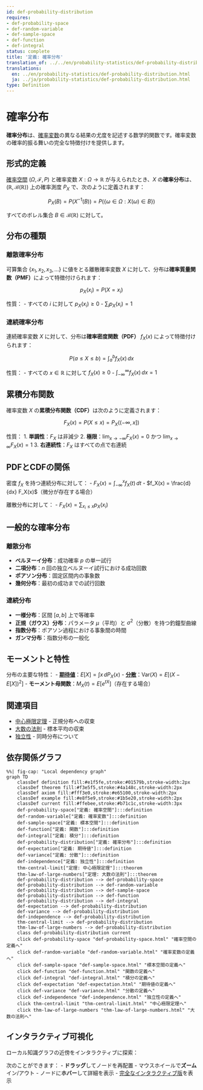 ```yaml
---
id: def-probability-distribution
requires:
- def-probability-space
- def-random-variable
- def-sample-space
- def-function
- def-integral
status: complete
title: '定義: 確率分布'
translation_of: ../../en/probability-statistics/def-probability-distribution.qmd
translations:
  en: ../en/probability-statistics/def-probability-distribution.html
  ja: ../ja/probability-statistics/def-probability-distribution.html
type: Definition
---
```


# 確率分布 {#def-probability-distribution}

**確率分布**は、[確率変数](def-random-variable.qmd)の異なる結果の尤度を記述する数学的関数です。確率変数の確率的振る舞いの完全な特徴付けを提供します。

## 形式的定義

[確率空間](def-probability-space.qmd) $(\Omega, \mathcal{F}, P)$ と確率変数 $X: \Omega \to \mathbb{R}$ が与えられたとき、$X$ の**確率分布**は、$(\mathbb{R}, \mathcal{B}(\mathbb{R}))$ 上の確率測度 $P_X$ で、次のように定義されます：

$$P_X(B) = P(X^{-1}(B)) = P(\{\omega \in \Omega : X(\omega) \in B\})$$

すべてのボレル集合 $B \in \mathcal{B}(\mathbb{R})$ に対して。

## 分布の種類

### 離散確率分布

可算集合 $\{x_1, x_2, x_3, \ldots\}$ に値をとる離散確率変数 $X$ に対して、分布は**確率質量関数（PMF）**によって特徴付けられます：

$$p_X(x_i) = P(X = x_i)$$

性質：
- すべての $i$ に対して $p_X(x_i) \geq 0$
- $\sum_{i} p_X(x_i) = 1$

### 連続確率分布

連続確率変数 $X$ に対して、分布は**確率密度関数（PDF）** $f_X(x)$ によって特徴付けられます：

$$P(a \leq X \leq b) = \int_a^b f_X(x) \, dx$$

性質：
- すべての $x \in \mathbb{R}$ に対して $f_X(x) \geq 0$
- $\int_{-\infty}^{\infty} f_X(x) \, dx = 1$

## 累積分布関数

確率変数 $X$ の**累積分布関数（CDF）**は次のように定義されます：

$$F_X(x) = P(X \leq x) = P_X((-\infty, x])$$

性質：
1. **単調性**：$F_X$ は非減少
2. **極限**：$\lim_{x \to -\infty} F_X(x) = 0$ かつ $\lim_{x \to \infty} F_X(x) = 1$
3. **右連続性**：$F_X$ はすべての点で右連続

## PDFとCDFの関係

密度 $f_X$ を持つ連続分布に対して：
- $F_X(x) = \int_{-\infty}^x f_X(t) \, dt$
- $f_X(x) = \frac{d}{dx} F_X(x)$（微分が存在する場合）

離散分布に対して：
- $F_X(x) = \sum_{x_i \leq x} p_X(x_i)$

## 一般的な確率分布

### 離散分布
- **ベルヌーイ分布**：成功確率 $p$ の単一試行
- **二項分布**：$n$ 回の独立ベルヌーイ試行における成功回数
- **ポアソン分布**：固定区間内の事象数
- **幾何分布**：最初の成功までの試行回数

### 連続分布
- **一様分布**：区間 $[a, b]$ 上で等確率
- **正規（ガウス）分布**：パラメータ $\mu$（平均）と $\sigma^2$（分散）を持つ釣鐘型曲線
- **指数分布**：ポアソン過程における事象間の時間
- **ガンマ分布**：指数分布の一般化

## モーメントと特性

分布の主要な特性：
- **[期待値](def-expectation.qmd)**：$E[X] = \int x \, dP_X(x)$
- **[分散](def-variance.qmd)**：$\text{Var}(X) = E[(X - E[X])^2]$
- **モーメント母関数**：$M_X(t) = E[e^{tX}]$（存在する場合）

## 関連項目
- [中心極限定理](thm-central-limit.qmd) - 正規分布への収束
- [大数の法則](thm-law-of-large-numbers.qmd) - 標本平均の収束
- [独立性](def-independence.qmd) - 同時分布について

## 依存関係グラフ

```mermaid
%%| fig-cap: "Local dependency graph"
graph TD
    classDef definition fill:#e1f5fe,stroke:#01579b,stroke-width:2px
    classDef theorem fill:#f3e5f5,stroke:#4a148c,stroke-width:2px
    classDef axiom fill:#fff3e0,stroke:#e65100,stroke-width:2px
    classDef example fill:#e8f5e9,stroke:#1b5e20,stroke-width:2px
    classDef current fill:#ffebee,stroke:#b71c1c,stroke-width:3px
    def-probability-space["定義: 確率空間"]:::definition
    def-random-variable["定義: 確率変数"]:::definition
    def-sample-space["定義: 標本空間"]:::definition
    def-function["定義: 関数"]:::definition
    def-integral["定義: 積分"]:::definition
    def-probability-distribution["定義: 確率分布"]:::definition
    def-expectation["定義: 期待値"]:::definition
    def-variance["定義: 分散"]:::definition
    def-independence["定義: 独立性"]:::definition
    thm-central-limit["定理: 中心極限定理"]:::theorem
    thm-law-of-large-numbers["定理: 大数の法則"]:::theorem
    def-probability-distribution --> def-probability-space
    def-probability-distribution --> def-random-variable
    def-probability-distribution --> def-sample-space
    def-probability-distribution --> def-function
    def-probability-distribution --> def-integral
    def-expectation --> def-probability-distribution
    def-variance --> def-probability-distribution
    def-independence --> def-probability-distribution
    thm-central-limit --> def-probability-distribution
    thm-law-of-large-numbers --> def-probability-distribution
    class def-probability-distribution current
    click def-probability-space "def-probability-space.html" "確率空間の定義へ"
    click def-random-variable "def-random-variable.html" "確率変数の定義へ"
    click def-sample-space "def-sample-space.html" "標本空間の定義へ"
    click def-function "def-function.html" "関数の定義へ"
    click def-integral "def-integral.html" "積分の定義へ"
    click def-expectation "def-expectation.html" "期待値の定義へ"
    click def-variance "def-variance.html" "分散の定義へ"
    click def-independence "def-independence.html" "独立性の定義へ"
    click thm-central-limit "thm-central-limit.html" "中心極限定理へ"
    click thm-law-of-large-numbers "thm-law-of-large-numbers.html" "大数の法則へ"
```

## インタラクティブ可視化

ローカル知識グラフの近傍をインタラクティブに探索：

::: {.graph-viz data-id="def-probability-distribution" data-width="700" data-height="500"}
:::

次のことができます：
- **ドラッグ**してノードを再配置
- マウスホイールで**ズーム**イン/アウト
- ノードに**ホバー**して詳細を表示
- [完全なインタラクティブ版](../../output/interactive/def-probability-distribution.html){target="_blank"}を表示
